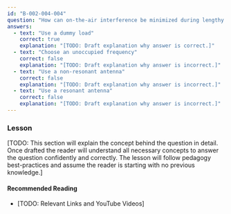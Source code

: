 ```yaml
---
id: "B-002-004-004"
question: "How can on-the-air interference be minimized during lengthy transmitter testing?"
answers:
  - text: "Use a dummy load"
    correct: true
    explanation: "[TODO: Draft explanation why answer is correct.]"
  - text: "Choose an unoccupied frequency"
    correct: false
    explanation: "[TODO: Draft explanation why answer is incorrect.]"
  - text: "Use a non-resonant antenna"
    correct: false
    explanation: "[TODO: Draft explanation why answer is incorrect.]"
  - text: "Use a resonant antenna"
    correct: false
    explanation: "[TODO: Draft explanation why answer is incorrect.]"
---
```


### Lesson

[TODO: This section will explain the concept behind the question in detail. Once drafted the reader will understand all necessary concepts to answer the question confidently and correctly. The lesson will follow pedagogy best-practices and assume the reader is starting with no previous knowledge.]

#### Recommended Reading

- [TODO: Relevant Links and YouTube Videos]
